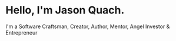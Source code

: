 # Hello, I'm Jason Quach.

I'm a Software Craftsman, Creator, Author, Mentor, Angel Investor & Entrepreneur
